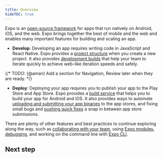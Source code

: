 ```yaml
---
title: Overview
hideTOC: true
---
```



Expo is an [open-source framework](https://github.com/expo/expo/) for apps that run natively on Android, iOS, and the web. Expo brings together the best of mobile and the web and enables many important features for building and scaling an app.

- **Develop**: Developing an app requires writing code in JavaScript and React Native. Expo provides a [project structure](/home/develop/project-structure) when you create a new project. It also provides [development builds](/home/develop/development-builds/introduction) that help your team to iterate quickly to achieve web-like iteration speeds and safely.

{/* TODO: (@aman) Add a section for Navigation, Review later when they are ready. */}

- **Deploy**: Deploying your app requires you to publish your app to the Play Store and App Store. Expo provides a [build service](/home/deploy/build-your-project) that helps you to build your app for Android and iOS. It also provides ways to automate [uploading and submitting your app binaries](/home/deploy/submit-to-app-stores) to the app stores, and fixing small bugs and [pushing quick fixes](/home/deploy/instant-updates) a snap in between app store submissions.

There are plenty of other features and best practices to continue exploring along the way, such as [collaborating with your team](/accounts/account-types/#organizations), using [Expo modules](/versions/latest/), [debugging](/home/debugging), and working on the command line with [Expo CLI](/workflow/expo-cli).

## Next step

<BoxLink
  title="Getting started"
  description="If you are new to Expo or looking to get started with a new project, check out the Getting started section."
  href="/home/get-started/installation/"
/>
